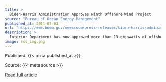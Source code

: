 ```yaml
---
title: >
  Biden-Harris Administration Approves Ninth Offshore Wind Project
source: "Bureau of Ocean Energy Management"
published_at: 2024-07-03
url: "https://www.boem.gov/newsroom/press-releases/biden-harris-administration-approves-ninth-offshore-wind-project"
description: >
  Interior Department has now approved more than 13 gigawatts of offshore wind energy — enough to power nearly 5 million homes
image: rss_img.png
---
```



  Published: {{< meta published_at >}}
  

  Source: {{< meta source >}}
  

  [Read full article]({{< meta url >}}){target='blank'}
  

